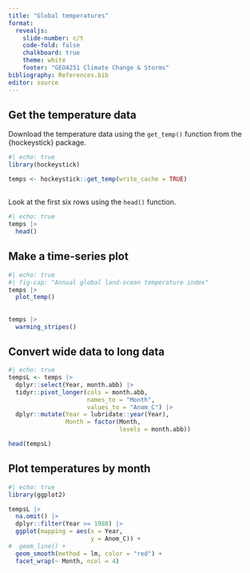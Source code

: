 ```yaml
---
title: "Global temperatures"
format: 
  revealjs:
    slide-number: c/t
    code-fold: false
    chalkboard: true
    theme: white
    footer: "GEO4251 Climate Change & Storms"
bibliography: References.bib
editor: source
---
```



## Get the temperature data

Download the temperature data using the `get_temp()` function from the {hockeystick} package.

```r
#| echo: true
library(hockeystick)

temps <- hockeystick::get_temp(write_cache = TRUE)
```

##

Look at the first six rows using the `head()` function.

```r
#| echo: true
temps |>
  head()
```

## Make a time-series plot

```r
#| echo: true
#| fig-cap: "Annual global land-ocean temperature index"
temps |>
  plot_temp()
```

##

```r
temps |>
  warming_stripes()
```

## Convert wide data to long data
```r
#| echo: true
tempsL <- temps |>
  dplyr::select(Year, month.abb) |>
  tidyr::pivot_longer(cols = month.abb,
                      names_to = "Month",
                      values_to = "Anom_C") |>
  dplyr::mutate(Year = lubridate::year(Year),
                Month = factor(Month, 
                               levels = month.abb))

head(tempsL)
```

## Plot temperatures by month
```r
#| echo: true
library(ggplot2)

tempsL |>
  na.omit() |>
  dplyr::filter(Year >= 1980) |>
  ggplot(mapping = aes(x = Year, 
                       y = Anom_C)) +
#  geom_line() +
  geom_smooth(method = lm, color = "red") +
  facet_wrap(~ Month, ncol = 4)
```


